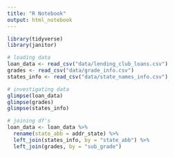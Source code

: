 ```yaml
---
title: "R Notebook"
output: html_notebook
---
```


```r
library(tidyverse)
library(janitor)
```

```r
# loading data
loan_data <- read_csv("data/lending_club_loans.csv")
grades <- read_csv("data/grade_info.csv")
states_info <- read_csv("data/state_names_info.csv")
```

```r
# investigating data
glimpse(loan_data)
glimpse(grades)
glimpse(states_info)
```

```r
# joining df's
loan_data <- loan_data %>% 
  rename(state_abb = addr_state) %>% 
  left_join(states_info, by = "state_abb") %>% 
  left_join(grades, by = "sub_grade")
```

